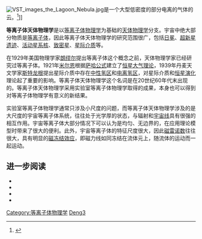 {{noteTA
|G1=Physics
|G2=Astronomy
}}
[[File:VST_images_the_Lagoon_Nebula.jpg|thumb]]是一个大型低密度的部分电离的气体的云。<ref>{{cite news|title=Sneak Preview of Survey Telescope Treasure Trove|url=http://www.eso.org/public/news/eso1403/|accessdate=23 January 2014|newspaper=ESO Press Release|archive-date=2021-03-22|archive-url=https://web.archive.org/web/20210322150221/https://www.eso.org/public/news/eso1403/|dead-url=no}}</ref>]]

'''等离子体天体物理学'''是以[[等离子体物理学|等离子体物理学]]为基础的[[天体物理学|天体物理学]]分支。宇宙中绝大部分物质是[[等离子体|等离子体]]，因此等离子体天体物理学的研究范围很广，包括[[日冕|日冕]]、[[超新星遗迹|超新星遗迹]]、[[活动星系核|活动星系核]]、[[致密星|致密星]]、[[星际介质|星际介质]]等。

在1929年美国物理学家[[欧文·朗缪尔|朗缪尔]]提出等离子体这个概念之前，天体物理学家已经研究过等离子体。1921年[[米尔恩|米尔恩]]根据[[薩哈電離方程|萨哈公式]]建立了[[恒星大气理论|恒星大气理论]]，1939年丹麦天文学家[[本特·斯特龙根|斯特龙根]]提出星际介质中存在[[中性氢区|中性氢区]]和[[电离氢区|电离氢区]]，对星际介质和[[恒星演化|恒星演化]]理论起了重要的影响。等离子体天体物理学这个名词是在20世纪60年代末出现的。等离子体天体物理学采用实验室等离子体物理学取得的成果，本身也可以得到对等离子体物理学有意义的新结果。

实验室等离子体物理学通常只涉及小尺度的问题，而等离子体天体物理学涉及的是大尺度的宇宙等离子体系统，往往处于光学厚的状态，与辐射和[[宇宙线|宇宙线]]具有很强的相互作用。宇宙等离子体大部分情况下可以认为是均匀、无边界的，在应用理论模型时带来了很大的便利。此外，宇宙等离子体的特征尺度很大，因此[[磁雷诺数|磁雷诺数]]往往很大，具有明显的[[磁冻结效应|磁冻结效应]]，即磁力线如同冻结在流体元上，随流体的运动而一起运动。

==进一步阅读==
<div class="references-small">
* {{lang|en|Kirk, J.G., Melrose, D.B., Priest, E.R., 1994, ''Plasma Astrophysics'', Springer.}}
* {{lang|en|Benz, A.O., 1993, ''Plasma Astrophysics'', Kluwer.}}
* {{lang|en|Schindler, K. et al., 1972, ''Cosmic Plasma Physics'', NewYork: Plenum.}}
* {{lang|en|Kaplan, S.A., Tsytovich, V.N., 1973, ''Plasma Astrophysics'', Pergamon.}}
</div>

[[Category:等离子体物理学|Category:等离子体物理学]]
[[Category:天体物理学|Deng3]]